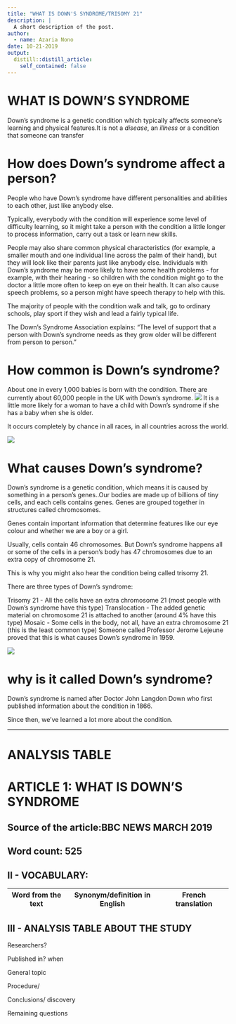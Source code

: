 ```yaml
---
title: "WHAT IS DOWN'S SYNDROME/TRISOMY 21"
description: |
  A short description of the post.
author:
  - name: Azaria Nono
date: 10-21-2019
output:
  distill::distill_article:
    self_contained: false
---
```

# WHAT IS DOWN'S SYNDROME

Down's syndrome is a genetic condition which typically affects someone's learning and physical features.It is not a *disease*, an *illness* or a condition that someone can transfer 

# How does Down's syndrome affect a person?

People who have Down's syndrome have different personalities and abilities to each other, just like anybody else.

Typically, everybody with the condition will experience some level of difficulty learning, so it might take a person with the condition a little longer to process information, carry out a task or learn new skills.

People may also share common physical characteristics (for example, a smaller mouth and one individual line across the palm of their hand), but they will look like their parents just like anybody else. Individuals with Down's syndrome may be more likely to have some health problems - for example, with their hearing - so children with the condition might go to the doctor a little more often to keep on eye on their health. It can also cause speech problems, so a person might have speech therapy to help with this.

The majority of people with the condition walk and talk, go to ordinary schools, play sport if they wish and lead a fairly typical life.

The Down's Syndrome Association explains: "The level of support that a person with Down's syndrome needs as they grow older will be different from person to person."

# How common is Down's syndrome?

About one in every 1,000 babies is born with the condition. There are currently about 60,000 people in the UK with Down's syndrome. 
![](https://ichef.bbci.co.uk/news/800/cpsprodpb/54B1/production/_106118612_gettyimages-535401785.jpg) 
It is a little more likely for a woman to have a child with Down's syndrome if she has a baby when she is older.

It occurs completely by chance in all races, in all countries across the world. 

![](https://ichef.bbci.co.uk/news/800/cpsprodpb/ED09/production/_106118606_gettyimages-866452962.jpg) 

# What causes Down's syndrome?

Down's syndrome is a genetic condition, which means it is caused by something in a person's genes..Our bodies are made up of billions of tiny cells, and each cells contains genes. Genes are grouped together in structures called chromosomes.

Genes contain important information that determine features like our eye colour and whether we are a boy or a girl.

Usually, cells contain 46 chromosomes. But Down's syndrome happens all or some of the cells in a person's body has 47 chromosomes due to an extra copy of chromosome 21.

This is why you might also hear the condition being called trisomy 21.

There are three types of Down's syndrome:

Trisomy 21 - All the cells have an extra chromosome 21 (most people with Down's syndrome have this type)
Translocation - The added genetic material on chromosome 21 is attached to another (around 4% have this type)
Mosaic - Some cells in the body, not all, have an extra chromosome 21 (this is the least common type)
Someone called Professor Jerome Lejeune proved that this is what causes Down's syndrome in 1959.

![](https://ichef.bbci.co.uk/news/800/cpsprodpb/12B93/production/_106119667_gettyimages-906720064.jpg)

# why is it called Down's syndrome?
Down's syndrome is named after Doctor John Langdon Down who first published information about the condition in 1866.

Since then, we've learned a lot more about the condition.

******

# ANALYSIS TABLE

# ARTICLE 1: WHAT IS DOWN'S SYNDROME

## Source of the article:BBC NEWS MARCH 2019
## Word count: 525


## II - VOCABULARY: 

Word from the text |  Synonym/definition in English |  French translation
------------------ | -----------------------------  |----------------------

		
		
		

## III - ANALYSIS TABLE ABOUT THE STUDY
Researchers?	

Published in? when 

General topic	


Procedure/                




Conclusions/ discovery	

Remaining questions	



 
